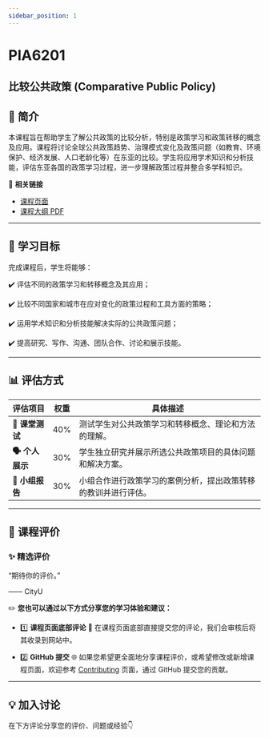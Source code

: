 ```yaml
---
sidebar_position: 1
---
```


# PIA6201
## 比较公共政策 (Comparative Public Policy)

## **📘 简介**
本课程旨在帮助学生了解公共政策的比较分析，特别是政策学习和政策转移的概念及应用。课程将讨论全球公共政策趋势、治理模式变化及政策问题（如教育、环境保护、经济发展、人口老龄化等）在东亚的比较。学生将应用学术知识和分析技能，评估东亚各国的政策学习过程，进一步理解政策过程并整合多学科知识。

🔗 **相关链接**
- [课程页面](https://www.cityu.edu.hk/catalogue/pg/202425/course/PIA6201.htm)
- [课程大纲 PDF](https://www.cityu.edu.hk/catalogue/pg/202425/course/PIA6201.pdf)

---

## **🎯 学习目标**

完成课程后，学生将能够：

✔️ 评估不同的政策学习和转移概念及其应用；

✔️ 比较不同国家和城市在应对变化的政策过程和工具方面的策略；

✔️ 运用学术知识和分析技能解决实际的公共政策问题；

✔️ 提高研究、写作、沟通、团队合作、讨论和展示技能。

---

## **📊 评估方式**

| **评估项目**               | **权重** | **具体描述**                                                                                       |
|---------------------------|---------|---------------------------------------------------------------------------------------------------|
| **📝 课堂测试**            | 40%     | 测试学生对公共政策学习和转移概念、理论和方法的理解。                                                |
| **🗣️ 个人展示**           | 30%     | 学生独立研究并展示所选公共政策项目的具体问题和解决方案。                                               |
| **📄 小组报告**            | 30%     | 小组合作进行政策学习的案例分析，提出政策转移的教训并进行评估。                                      |

---

## **💬 课程评价**

### ✨ **精选评价**
<div className={commentStyles.commentBox}>
    <p className={commentStyles.commentText}>
        “期待你的评价。”
    </p>
    <p className={commentStyles.commentAuthor}>—— CityU</p>
</div>

✏️ **您也可以通过以下方式分享您的学习体验和建议：**

- 1️⃣ **课程页面底部评论**
💬 在课程页面底部直接提交您的评论，我们会审核后将其收录到网站中。

- 2️⃣ **GitHub 提交**
🌐 如果您希望更全面地分享课程评价，或希望修改或新增课程页面，欢迎参考 [Contributing](https://penjc.github.io/CityU/contributing) 页面，通过 GitHub 提交您的贡献。

---

## **💡 加入讨论**

在下方评论分享您的评价、问题或经验👇
<Utterances />